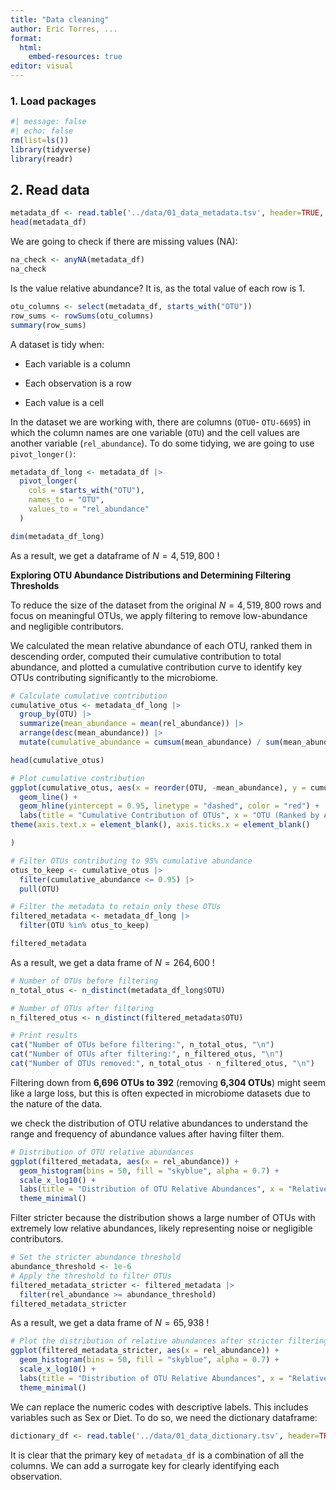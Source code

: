 ```yaml
---
title: "Data cleaning"
author: Eric Torres, ...
format:
  html:
    embed-resources: true
editor: visual
---
```


### 1. Load packages

```r
#| message: false 
#| echo: false
rm(list=ls())
library(tidyverse) 
library(readr)
```

## 2. Read data

```r
metadata_df <- read.table('../data/01_data_metadata.tsv', header=TRUE, sep='\t')
head(metadata_df)
```

We are going to check if there are missing values (NA):

```r
na_check <- anyNA(metadata_df)
na_check
```

Is the value relative abundance? It is, as the total value of each row is 1.

```r
otu_columns <- select(metadata_df, starts_with("OTU"))
row_sums <- rowSums(otu_columns)
summary(row_sums)
```

A dataset is tidy when:

-   Each variable is a column

-   Each observation is a row

-   Each value is a cell

In the dataset we are working with, there are columns (`OTU0`- `OTU-6695`) in which the column names are one variable (`OTU`) and the cell values are another variable (`rel_abundance`). To do some tidying, we are going to use `pivot_longer()`:

```r
metadata_df_long <- metadata_df |> 
  pivot_longer(
    cols = starts_with("OTU"), 
    names_to = "OTU", 
    values_to = "rel_abundance"
  )

dim(metadata_df_long)
```

As a result, we get a dataframe of $N = 4,519,800$ !

**Exploring OTU Abundance Distributions and Determining Filtering Thresholds**

To reduce the size of the dataset from the original $N = 4,519,800$ rows and focus on meaningful OTUs, we apply filtering to remove low-abundance and negligible contributors.

We calculated the mean relative abundance of each OTU, ranked them in descending order, computed their cumulative contribution to total abundance, and plotted a cumulative contribution curve to identify key OTUs contributing significantly to the microbiome.

```r
# Calculate cumulative contribution
cumulative_otus <- metadata_df_long |>
  group_by(OTU) |>
  summarize(mean_abundance = mean(rel_abundance)) |>
  arrange(desc(mean_abundance)) |>
  mutate(cumulative_abundance = cumsum(mean_abundance) / sum(mean_abundance))

head(cumulative_otus)

# Plot cumulative contribution
ggplot(cumulative_otus, aes(x = reorder(OTU, -mean_abundance), y = cumulative_abundance, group = 1)) +
  geom_line() +
  geom_hline(yintercept = 0.95, linetype = "dashed", color = "red") +
  labs(title = "Cumulative Contribution of OTUs", x = "OTU (Ranked by Abundance)", y = "Cumulative Abundance") +
theme(axis.text.x = element_blank(), axis.ticks.x = element_blank()

)

```

```r
# Filter OTUs contributing to 95% cumulative abundance
otus_to_keep <- cumulative_otus |>
  filter(cumulative_abundance <= 0.95) |>
  pull(OTU)

# Filter the metadata to retain only these OTUs
filtered_metadata <- metadata_df_long |>
  filter(OTU %in% otus_to_keep)

filtered_metadata
```

As a result, we get a data frame of $N = 264,600$ !

```r
# Number of OTUs before filtering
n_total_otus <- n_distinct(metadata_df_long$OTU)

# Number of OTUs after filtering
n_filtered_otus <- n_distinct(filtered_metadata$OTU)

# Print results
cat("Number of OTUs before filtering:", n_total_otus, "\n")
cat("Number of OTUs after filtering:", n_filtered_otus, "\n")
cat("Number of OTUs removed:", n_total_otus - n_filtered_otus, "\n")

```

Filtering down from **6,696 OTUs to 392** (removing **6,304 OTUs**) might seem like a large loss, but this is often expected in microbiome datasets due to the nature of the data.

we check the distribution of OTU relative abundances to understand the range and frequency of abundance values after having filter them.

```r
# Distribution of OTU relative abundances
ggplot(filtered_metadata, aes(x = rel_abundance)) +
  geom_histogram(bins = 50, fill = "skyblue", alpha = 0.7) +
  scale_x_log10() +
  labs(title = "Distribution of OTU Relative Abundances", x = "Relative Abundance (Log Scale)", y = "Frequency") +
  theme_minimal()

```

Filter stricter because the distribution shows a large number of OTUs with extremely low relative abundances, likely representing noise or negligible contributors.

```r
# Set the stricter abundance threshold
abundance_threshold <- 1e-6
# Apply the threshold to filter OTUs
filtered_metadata_stricter <- filtered_metadata |>
  filter(rel_abundance >= abundance_threshold)
filtered_metadata_stricter

```

As a result, we get a data frame of $N = 65,938$ !

```r
# Plot the distribution of relative abundances after stricter filtering
ggplot(filtered_metadata_stricter, aes(x = rel_abundance)) +
  geom_histogram(bins = 50, fill = "skyblue", alpha = 0.7) +
  scale_x_log10() +
  labs(title = "Distribution of OTU Relative Abundances", x = "Relative Abundance (Log Scale)", y = "Frequency") +
  theme_minimal()

```

We can replace the numeric codes with descriptive labels. This includes variables such as Sex or Diet. To do so, we need the dictionary dataframe:

```r
dictionary_df <- read.table('../data/01_data_dictionary.tsv', header=TRUE, sep='\t')
```

It is clear that the primary key of `metadata_df` is a combination of all the columns. We can add a surrogate key for clearly identifying each observation.
